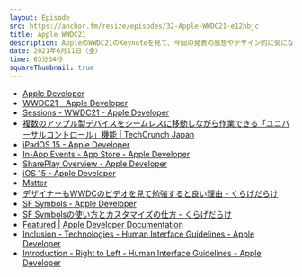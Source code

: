 ```yaml
---
layout: Episode
src: https://anchor.fm/resize/episodes/32-Apple-WWDC21-e12hbjc
title: Apple WWDC21
description: AppleのWWDC21のKeynoteを見て、今回の発表の感想やデザイン的に気になったポイント、Keynoteにはなかったけど面白いアップデートなどについて話しました。
date: 2021年6月11日（金）
time: 63分34秒
squareThumbnail: true
---
```


- [Apple Developer](https://developer.apple.com/)
- [WWDC21 - Apple Developer](https://developer.apple.com/wwdc21/)
- [Sessions - WWDC21 - Apple Developer](https://developer.apple.com/wwdc21/sessions/)
- [複数のアップル製デバイスをシームレスに移動しながら作業できる「ユニバーサルコントロール」機能 | TechCrunch Japan](https://jp.techcrunch.com/2021/06/08/2021-06-07-macos-12-monterey-upgrades-continuity-with-universal-control/)
- [iPadOS 15 - Apple Developer](https://developer.apple.com/ipados/)
- [In-App Events - App Store - Apple Developer](https://developer.apple.com/app-store/in-app-events/)
- [SharePlay Overview - Apple Developer](https://developer.apple.com/shareplay/)
- [iOS 15 - Apple Developer](https://developer.apple.com/ios/)
- [Matter](https://buildwithmatter.com/)
- [デザイナーもWWDCのビデオを見て勉強すると良い理由 - くらげだらけ](https://kudakurage.hatenadiary.com/entry/2019/07/22/083000)
- [SF Symbols - Apple Developer](https://developer.apple.com/sf-symbols/)
- [SF Symbolsの使い方とカスタマイズの仕方 - くらげだらけ](https://kudakurage.hatenadiary.com/entry/2019/10/25/085434)
- [Featured | Apple Developer Documentation](https://developer.apple.com/documentation/)
- [Inclusion - Technologies - Human Interface Guidelines - Apple Developer](https://developer.apple.com/design/human-interface-guidelines/inclusion/overview)
- [Introduction - Right to Left - Human Interface Guidelines - Apple Developer](https://developer.apple.com/design/human-interface-guidelines/right-to-left/overview/introduction)
